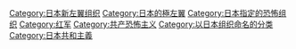 {{Catmore}}

[[Category:日本新左翼组织|Category:日本新左翼组织]]
[[Category:日本的極左翼|Category:日本的極左翼]]
[[Category:日本指定的恐怖组织|Category:日本指定的恐怖组织]]
[[Category:红军|Category:红军]]
[[Category:共产恐怖主义|Category:共产恐怖主义]]
[[Category:以日本组织命名的分类|Category:以日本组织命名的分类]]
[[Category:日本共和主義|Category:日本共和主義]]